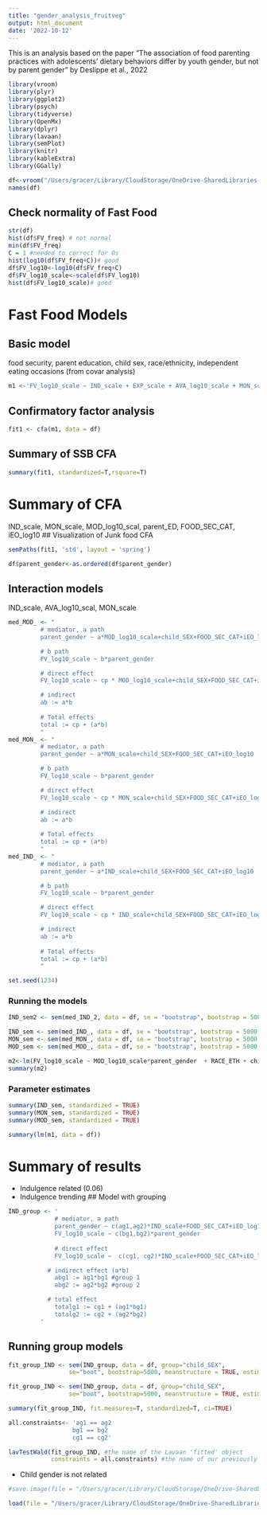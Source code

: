 ```yaml
---
title: "gender_analysis_fruitveg"
output: html_document
date: '2022-10-12'
---
```


This is an analysis based on the paper "The association of food parenting practices with adolescents’ dietary
behaviors differ by youth gender, but not by parent gender" by Deslippe et al., 2022

```r
library(vroom)
library(plyr)
library(ggplot2)
library(psych)
library(tidyverse)
library(OpenMx)
library(dplyr)
library(lavaan)
library(semPlot)
library(knitr)
library(kableExtra)
library(GGally)
```

```r
df<-vroom("/Users/gracer/Library/CloudStorage/OneDrive-SharedLibraries-UniversityofWyoming/M2AENAD Lab - Documents/RESEARCH/multi-state/data/final_df.csv")
names(df)
```
## Check normality of Fast Food
```r
str(df)
hist(df$FV_freq) # not normal
min(df$FV_freq)
C = 1 #needed to correct for 0s
hist(log10(df$FV_freq+C))# good
df$FV_log10<-log10(df$FV_freq+C)
df$FV_log10_scale<-scale(df$FV_log10)
hist(df$FV_log10_scale)# good
```

# Fast Food Models
## Basic model
food security, parent education, child sex, race/ethnicity, independent eating occasions (from covar analysis)
```r
m1 <-'FV_log10_scale ~ IND_scale + EXP_scale + AVA_log10_scale + MON_scale + AUT_sqrt_scale + MOD_log10_scale + parent_gender  + RACE_ETH + child_SEX + parent_ED + FOOD_SEC_CAT + iEO_log10'
```

## Confirmatory factor analysis 
```r
fit1 <- cfa(m1, data = df)
```

## Summary of SSB CFA
```r
summary(fit1, standardized=T,rsquare=T)
```
# Summary of CFA
IND_scale, MON_scale, MOD_log10_scal, parent_ED, FOOD_SEC_CAT, iEO_log10 
## Visualization of Junk food CFA
```r
semPaths(fit1, 'std', layout = 'spring')
```
```r
df$parent_gender<-as.ordered(df$parent_gender)
```

## Interaction models
IND_scale, AVA_log10_scal, MON_scale
```r
med_MOD_ <- "
         # mediator, a path
         parent_gender ~ a*MOD_log10_scale+child_SEX+FOOD_SEC_CAT+iEO_log10

         # b path
         FV_log10_scale ~ b*parent_gender

         # direct effect 
         FV_log10_scale ~ cp * MOD_log10_scale+child_SEX+FOOD_SEC_CAT+iEO_log10

         # indirect 
         ab := a*b
         
         # Total effects
         total := cp + (a*b)
         "
med_MON_ <- "
         # mediator, a path
         parent_gender ~ a*MON_scale+child_SEX+FOOD_SEC_CAT+iEO_log10

         # b path
         FV_log10_scale ~ b*parent_gender

         # direct effect 
         FV_log10_scale ~ cp * MON_scale+child_SEX+FOOD_SEC_CAT+iEO_log10

         # indirect 
         ab := a*b
         
         # Total effects
         total := cp + (a*b)
         "
med_IND_ <- "
         # mediator, a path
         parent_gender ~ a*IND_scale+child_SEX+FOOD_SEC_CAT+iEO_log10

         # b path
         FV_log10_scale ~ b*parent_gender

         # direct effect 
         FV_log10_scale ~ cp * IND_scale+child_SEX+FOOD_SEC_CAT+iEO_log10

         # indirect 
         ab := a*b
         
         # Total effects
         total := cp + (a*b)
         "
```



```r
set.seed(1234)
```

### Running the models
```r
IND_sem2 <- sem(med_IND_2, data = df, se = "bootstrap", bootstrap = 5000, estimator = "DWLS")

IND_sem <- sem(med_IND_, data = df, se = "bootstrap", bootstrap = 5000, estimator = "DWLS")
MON_sem <- sem(med_MON_, data = df, se = "bootstrap", bootstrap = 5000, estimator = "DWLS")
MOD_sem <- sem(med_MOD_, data = df, se = "bootstrap", bootstrap = 5000, estimator = "DWLS")
```
```r
m2<-lm(FV_log10_scale ~ MOD_log10_scale*parent_gender  + RACE_ETH + child_SEX + parent_ED + FOOD_SEC_CAT + iEO_log10, data = df)
summary(m2)
```

### Parameter estimates 
```r
summary(IND_sem, standardized = TRUE) 
summary(MON_sem, standardized = TRUE) 
summary(MOD_sem, standardized = TRUE) 
```
```r
summary(lm(m1, data = df))
```

# Summary of results
* Indulgence related (0.06)
* Indulgence trending
## Model with grouping
```r
IND_group <- ' 
             # mediator, a path
             parent_gender ~ c(ag1,ag2)*IND_scale+FOOD_SEC_CAT+iEO_log10
             FV_log10_scale ~ c(bg1,bg2)*parent_gender 
           
             # direct effect
             FV_log10_scale ~  c(cg1, cg2)*IND_scale+FOOD_SEC_CAT+iEO_log10

           # indirect effect (a*b)
             abg1 := ag1*bg1 #group 1
             abg2 := ag2*bg2 #group 2

           # total effect
             totalg1 := cg1 + (ag1*bg1)
             totalg2 := cg2 + (ag2*bg2)
         '
```


## Running group models
```r
fit_group_IND <- sem(IND_group, data = df, group="child_SEX", 
                 se="boot", bootstrap=5000, meanstructure = TRUE, estimator = "DWLS")
```

```r
fit_group_IND <- sem(IND_group, data = df, group="child_SEX", 
                 se="boot", bootstrap=5000, meanstructure = TRUE, estimator = "DWLS")
```

```r
summary(fit_group_IND, fit.measures=T, standardized=T, ci=TRUE)
```

```r
all.constraints<- 'ag1 == ag2
                  bg1 == bg2
                  cg1 == cg2'
```


```r
lavTestWald(fit_group_IND, #the name of the Lavaan 'fitted' object
            constraints = all.constraints) #the name of our previously specified paths that we would like to test
```
* Child gender is not related

```r
#save.image(file = "/Users/gracer/Library/CloudStorage/OneDrive-SharedLibraries-UniversityofWyoming/M2AENAD Lab - Documents/RESEARCH/multi-state/data/FVanalysis.RData")
```

```r
load(file = "/Users/gracer/Library/CloudStorage/OneDrive-SharedLibraries-UniversityofWyoming/M2AENAD Lab - Documents/RESEARCH/multi-state/data/FVanalysis.RData")
```